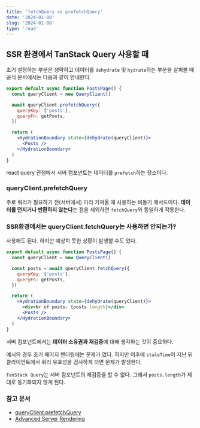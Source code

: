 ```yaml
---
title: 'fetchQuery vs prefetchQuery'
date: '2024-01-08'
slug: '2024-01-08'
type: 'road'
---
```


## SSR 환경에서 TanStack Query 사용할 때

초기 설정하는 부분은 생략하고 데이터를 `dehydrate` 및 `hydrate`하는 부분을 살펴볼 때 공식 문서에서는 다음과 같이 안내한다.

```jsx
export default async function PostsPage() {
  const queryClient = new QueryClient()

  await queryClient.prefetchQuery({
    queryKey: ['posts'],
    queryFn: getPosts,
  })

  return (
    <HydrationBoundary state={dehydrate(queryClient)}>
      <Posts />
    </HydrationBoundary>
  )
}
```

react query 관점에서 서버 컴포넌트는 데이터를 `prefetch`하는 장소이다.

### queryClient.prefetchQuery

주로 쿼리가 필요하기 전(서버에서) 미리 가져올 때 사용하는 비동기 메서드이다.
**데이터를 던지거나 반환하지 않는다**는 점을 제외하면 `fetchQuery`와 동일하게 작동한다.

### SSR환경에서는 queryClient.fetchQuery는 사용하면 안되는가?

사용해도 된다.
하지만 예상치 못한 상황이 발생할 수도 있다.

```jsx
export default async function PostsPage() {
  const queryClient = new QueryClient()

  const posts = await queryClient.fetchQuery({
    queryKey: ['posts'],
    queryFn: getPosts,
  })

  return (
    <HydrationBoundary state={dehydrate(queryClient)}>
      <div>Nr of posts: {posts.length}</div>
      <Posts />
    </HydrationBoundary>
  )
}
```

서버 컴포넌트에서는 **데이터 소유권과 재검증**에 대해 생각하는 것이 중요하다.

예시의 경우 초기 페이지 렌더링에는 문제가 없다.
하지만 이후에 `staleTime`이 지난 뒤 클라이언트에서 쿼리 유효성을 검사하게 되면 문제가 발생한다.

`TanStack Query`는 서버 컴포넌트의 재검증을 할 수 없다.
그래서 `posts.length`가 제대로 동기화되지 않게 된다.

### 참고 문서

- [queryClient.prefetchQuery](https://tanstack.com/query/latest/docs/react/reference/QueryClient#queryclientprefetchquery)
- [Advanced Server Rendering](https://tanstack.com/query/v5/docs/react/guides/advanced-ssr)
